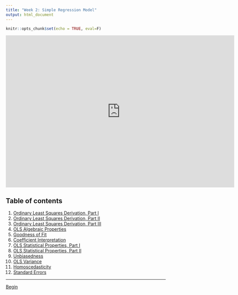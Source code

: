 ```yaml
---
title: "Week 2: Simple Regression Model"
output: html_document
---
```


```r
knitr::opts_chunk$set(echo = TRUE, eval=F)
```
<iframe id="kaltura_player" src="https://cdnapisec.kaltura.com/p/391241/sp/39124100/embedIframeJs/uiconf_id/22119142/partner_id/391241?iframeembed=true&playerId=kaltura_player&entry_id=0_d28958g8&flashvars[localizationCode]=en&amp;flashvars[leadWithHTML5]=true&amp;flashvars[sideBarContainer.plugin]=true&amp;flashvars[sideBarContainer.position]=left&amp;flashvars[sideBarContainer.clickToClose]=true&amp;flashvars[chapters.plugin]=true&amp;flashvars[chapters.layout]=vertical&amp;flashvars[chapters.thumbnailRotator]=false&amp;flashvars[streamSelector.plugin]=true&amp;flashvars[EmbedPlayer.SpinnerTarget]=videoHolder&amp;flashvars[dualScreen.plugin]=true&amp;flashvars[hotspots.plugin]=1&amp;flashvars[Kaltura.addCrossoriginToIframe]=true&amp;&wid=1_e04h3r3e" width="720" height="480"  allow="autoplay *; fullscreen *; encrypted-media *" sandbox="allow-forms allow-same-origin allow-scripts allow-top-navigation allow-pointer-lock allow-popups allow-modals allow-orientation-lock allow-popups-to-escape-sandbox allow-presentation allow-top-navigation-by-user-activation" frameborder="0" title="Kaltura Player"></iframe>


## Table of contents
1. [Ordinary Least Squares Derivation, Part I](2_1.html)
2. [Ordinary Least Squares Derivation, Part II](2_2.html)
3. [Ordinary Least Squares Derivation, Part III](2_3.html)
4. [OLS Algebraic Properties](2_4.html)
5. [Goodness of Fit](2_5.html)
6. [Coefficient Interpretation](2_6.html)
7. [OLS Statistical Properties, Part I](2_7.html)
8. [OLS Statistical Properties, Part II](2_8.html)
9. [Unbiasedness](2_9.html)
10. [OLS Variance](2_10.html)
11. [Homoscedasticity](2_11.html)
12. [Standard Errors](2_12.html)


---

[Begin](2_1.html)

